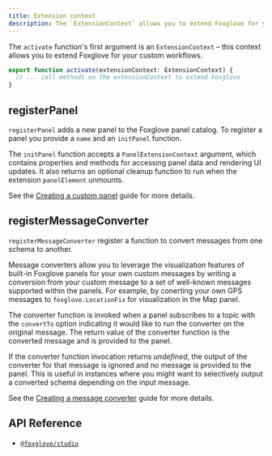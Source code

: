 ```yaml
---
title: Extension context
description: The `ExtensionContext` allows you to extend Foxglove for your custom workflows.
---
```


The `activate` function's first argument is an `ExtensionContext` – this context allows you to extend Foxglove for your custom workflows.

```typescript
export function activate(extensionContext: ExtensionContext) {
  // ... call methods on the extensionContext to extend Foxglove
}
```

## registerPanel

`registerPanel` adds a new panel to the Foxglove panel catalog. To register a panel you provide a `name` and an `initPanel` function.

The `initPanel` function accepts a `PanelExtensionContext` argument, which contains properties and methods for accessing panel data and rendering UI updates. It also returns an optional cleanup function to run when the extension `panelElement` unmounts.

See the [Creating a custom panel](../guides/create-custom-panel) guide for more details.

## registerMessageConverter

`registerMessageConverter` register a function to convert messages from one schema to another.

Message converters allow you to leverage the visualization features of built-in Foxglove panels for your own custom messages by writing a conversion from your custom message to a set of well-known messages supported within the panels. For example, by conerting your own GPS messages to `foxglove.LocationFix` for visualization in the Map panel.

The converter function is invoked when a panel subscribes to a topic with the `convertTo` option indicating it would like to run the converter on the original message. The return value of the converter function is the converted message and is provided to the panel.

If the converter function invocation returns _undefined_, the output of the converter for that message is ignored and no message is provided to the panel. This is useful in instances where you might want to selectively output a converted schema depending on the input message.

See the [Creating a message converter](../guides/create-message-converter) guide for more details.

## API Reference

- [`@foxglove/studio`](https://github.com/foxglove/studio/blob/main/packages/studio)
